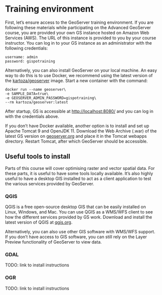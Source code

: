 # Training environment

First, let's ensure access to the GeoServer training environment.
If you are following these materials while participating on the Advanced GeoServer course, you are provided your own GS instance hosted on Amazon Web Services (AWS).
The URL of this instance is provided to you by your course instructor.
You can log in to your GS instance as an administrator with the following credentials:

```
username: admin
password: gispotraining
```

Alternatively, you can also install GeoServer on your local machine.
An easy way to do this is to use Docker, we recommend using the latest version of the [kartoza/geoserver](https://hub.docker.com/r/kartoza/geoserver) image.
Start a new container with the command:

```
docker run --name geoserver\
-e SAMPLE_DATA=true\
-e GEOSERVER_ADMIN_PASSWORD=gispotraining\
--rm kartoza/geoserver:latest
```

After startup, GS is accessible at [http://localhost:8080/](http://localhost:8080/) and you can log in with the credentials above.

If you don't have Docker available, another option is to install and set up Apache Tomcat 9 and OpenJDK 11.
Download the Web Archive (.war) of the latest GS version on [geoserver.org](https://geoserver.org) and place it in the Tomcat webapps directory.
Restart Tomcat, after which GeoServer should be accessible.

## Useful tools to install {#tools}

Parts of this course will cover optimising raster and vector spatial data.
For these parts, it is useful to have some tools locally available.
It's also highly useful to have a desktop GIS installed to act as a client application to test the various services provided by GeoServer.

### QGIS

QGIS is a free open-source desktop GIS that can be easily installed on Linux, Windows, and Mac.
You can use QGIS as a WMS/WFS client to see how the different services provided by GS work.
Download and install the latest version of QGIS at [qgis.org](https://qgis.org).

Alternatively, you can also use other GIS software with WMS/WFS support.
If you don't have access to GIS software, you can still rely on the Layer Preview functionality of GeoServer to view data.

### GDAL

TODO: link to install instructions

### OGR

TODO: link to install instructions
